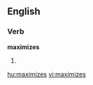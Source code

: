 
==English==

===Verb===
'''maximizes'''

# {{third-person singular of|[[maximize]]}}

[[hu:maximizes]]
[[vi:maximizes]]